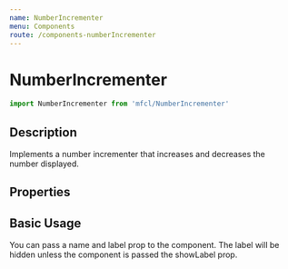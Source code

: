 ```yaml
---
name: NumberIncrementer
menu: Components
route: /components-numberIncrementer
---
```



# NumberIncrementer

```javascript
import NumberIncrementer from 'mfcl/NumberIncrementer'
```

## Description

Implements a number incrementer that increases and decreases the number displayed.

## Properties

<Props of={NumberIncrementer} />

## Basic Usage

You can pass a name and label prop to the component. The label will be hidden unless the component is passed the showLabel prop.

<Playground>
  <div style={{ display: 'flex', flexDirection: 'column', alignItems: 'flex-start' }}>
    <NumberIncrementer />
    <span style={{ padding: '5px 0' }} />
    <NumberIncrementer showLabel />
  </div>
</Playground>
